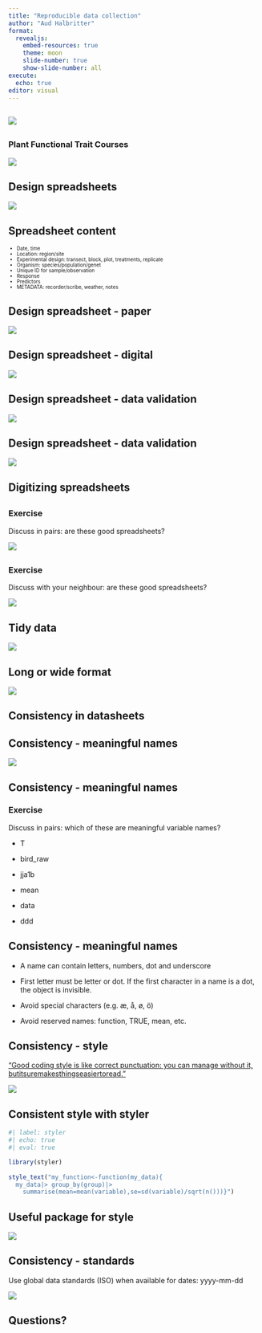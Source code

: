 ```yaml
---
title: "Reproducible data collection"
author: "Aud Halbritter"
format: 
  revealjs:
    embed-resources: true
    theme: moon
    slide-number: true
    show-slide-number: all
execute:
  echo: true
editor: visual
---
```



## 

![](pics/data_cycle.png)

## 

### Plant Functional Trait Courses

![](pics/pftc4.JPG)

## Design spreadsheets

![](pics/spreadsheets.jpg)

## Spreadsheet content

::: {style="font-size: 70%;"}
-   Date, time
-   Location: region/site
-   Experimental design: transect, block, plot, treatments, replicate
-   Organism: species/population/genet
-   Unique ID for sample/observation
-   Response
-   Predictors
-   METADATA: recorder/scribe, weather, notes
:::

## Design spreadsheet - paper

![](pics/envelope.jpeg)

## Design spreadsheet - digital

![](pics/digital.png)

## Design spreadsheet - data validation

![](pics/typos.png)

## Design spreadsheet - data validation

![](pics/validation.png)

## Digitizing spreadsheets

## 

::: callout-note
### Exercise
Discuss in pairs: are these good spreadsheets?
:::


![](pics/separate-files2.jpg)

## 

::: callout-note
### Exercise
Discuss with your neighbour: are these good spreadsheets?
:::

![](pics/separate-files.jpg)

## Tidy data


![](pics/tidydata_1.jpg)


## Long or wide format


![](pics/tidyr-pivot_wider_longer.gif)



## Consistency in datasheets

## Consistency - meaningful names

![](pics/final.png)

## Consistency - meaningful names
::: callout-note
### Exercise
Discuss in pairs: which of these are meaningful variable names?
:::


-   T

-   bird_raw

-   jja1b

-   mean

-   data

-   ddd

## Consistency - meaningful names

-   A name can contain letters, numbers, dot and underscore

-   First letter must be letter or dot. If the first character in a name is a dot, the object is invisible.

-   Avoid special characters (e.g. æ, å, ø, ö)

-   Avoid reserved names: function, TRUE, mean, etc.


## Consistency - style

["Good coding style is like correct punctuation: you can manage without it, butitsuremakesthingseasiertoread."](https://style.tidyverse.org/)

![](pics/cases.jpg)

## Consistent style with styler


```r
#| label: styler
#| echo: true
#| eval: true

library(styler)
 
style_text("my_function<-function(my_data){
  my_data|> group_by(group)|> 
    summarise(mean=mean(variable),se=sd(variable)/sqrt(n()))}")  

```

## Useful package for style

![](pics/styler.png)


## Consistency - standards

Use global data standards (ISO) when available for dates: yyyy-mm-dd

![](pics/dates.png)


## Questions?

